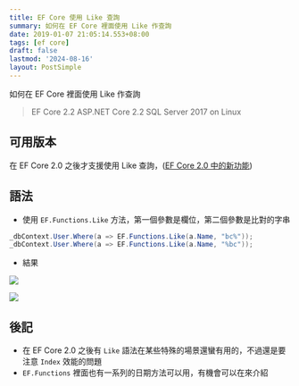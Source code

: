 ```yaml
---
title: EF Core 使用 Like 查詢
summary: 如何在 EF Core 裡面使用 Like 作查詢
date: 2019-01-07 21:05:14.553+08:00
tags: [ef core]
draft: false
lastmod: '2024-08-16'
layout: PostSimple
---
```


如何在 EF Core 裡面使用 Like 作查詢

> EF Core 2.2
> ASP.NET Core 2.2
> SQL Server 2017 on Linux

## 可用版本

在 EF Core 2.0 之後才支援使用 Like 查詢，([EF Core 2.0 中的新功能](https://docs.microsoft.com/zh-tw/ef/core/what-is-new/ef-core-2.0))

## 語法

- 使用 `EF.Functions.Like` 方法，第一個參數是欄位，第二個參數是比對的字串

```csharp
_dbContext.User.Where(a => EF.Functions.Like(a.Name, "bc%"));
_dbContext.User.Where(a => EF.Functions.Like(a.Name, "%bc"));
```

- 結果

![](https://image.cashwu.com/404.webp)

![](https://image.cashwu.com/404.webp)

## 後記

- 在 EF Core 2.0 之後有 `Like` 語法在某些特殊的場景還蠻有用的，不過還是要注意 `Index` 效能的問題
- `EF.Functions` 裡面也有一系列的日期方法可以用，有機會可以在來介紹
